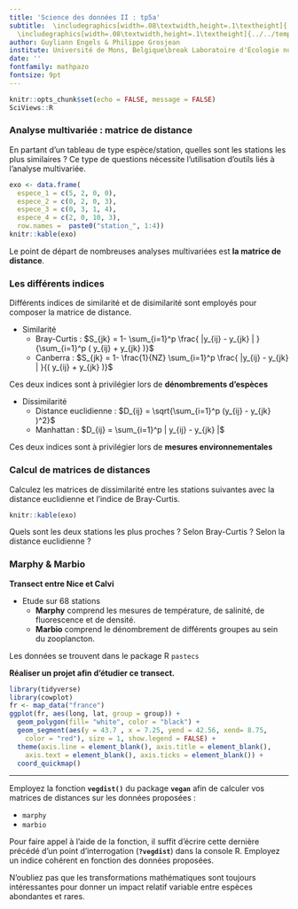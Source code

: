 ```yaml
---
title: 'Science des données II : tp5a'
subtitle:  \includegraphics[width=.08\textwidth,height=.1\textheight]{../../template/biodatascience.png}
  \includegraphics[width=.08\textwidth,height=.1\textheight]{../../template/SciViews-logo.pdf} \vfill \vfill Indices de distance
author: Guyliann Engels & Philippe Grosjean
institute: Université de Mons, Belgique\break Laboratoire d'Écologie numérique des Milieux aquatiques\break \includegraphics[width=.08\textwidth,height=.1\textheight]{../../template/EcoNum-logo.pdf} \break \url{http://biodatascience-course.sciviews.org} \break \url{sdd@sciviews.org}
date: ''
fontfamily: mathpazo
fontsize: 9pt
---
```


```r
knitr::opts_chunk$set(echo = FALSE, message = FALSE)
SciViews::R
```

### Analyse multivariée : matrice de distance

En partant d'un tableau de type espèce/station, quelles sont les stations les plus similaires ? Ce type de questions nécessite l'utilisation d'outils liés à l'analyse multivariée. 

```r
exo <- data.frame(
  espece_1 = c(5, 2, 0, 0),
  espece_2 = c(0, 2, 0, 3),
  espece_3 = c(0, 3, 1, 4),
  espece_4 = c(2, 0, 10, 3),
  row.names =  paste0("station_", 1:4))
knitr::kable(exo)
```

Le point de départ de nombreuses analyses multivariées est **la matrice de distance**.  


### Les différents indices 

Différents indices de similarité et de disimilarité sont employés pour composer la matrice de distance.

* Similarité
    + Bray-Curtis : $S_{jk} = 1- \sum_{i=1}^p \frac{ |y_{ij} - y_{jk} | }{\sum_{i=1}^p ( y_{ij} + y_{jk} )}$
    + Canberra : $S_{jk} = 1- \frac{1}{NZ} \sum_{i=1}^p \frac{ |y_{ij} - y_{jk} | }{( y_{ij} + y_{jk} )}$

Ces deux indices sont à privilégier lors de **dénombrements d'espèces**

* Dissimilarité 
    + Distance euclidienne : $D_{ij} = \sqrt{\sum_{i=1}^p (y_{ij} - y_{jk} )^2}$
    + Manhattan : $D_{ij} = \sum_{i=1}^p | y_{ij} - y_{jk} |$
    
Ces deux indices sont à privilégier lors de **mesures environnementales**


### Calcul de matrices de distances 

Calculez les matrices de dissimilarité entre les stations suivantes avec la distance euclidienne et l'indice de Bray-Curtis.

```r
knitr::kable(exo)
```

Quels sont les deux stations les plus proches ? Selon Bray-Curtis ? Selon la distance euclidienne ?


### Marphy & Marbio

\columnsbegin
\columnsmall

**Transect entre Nice et Calvi** 

\vfill
\vfill

 - Etude sur 68 stations 
    + **Marphy** comprend les mesures de température, de salinité, de fluorescence et de densité.
    + **Marbio** comprend le dénombrement de différents groupes au sein du zooplancton.
    
Les données se trouvent dans le package R `pastecs`

**Réaliser un projet afin d'étudier ce transect.**

\columnlarge

```r
library(tidyverse)
library(cowplot)
fr <- map_data("france")
ggplot(fr, aes(long, lat, group = group)) +
  geom_polygon(fill= "white", color = "black") +
  geom_segment(aes(y = 43.7 , x = 7.25, yend = 42.56, xend= 8.75,
    color = "red"), size = 1, show.legend = FALSE) +
  theme(axis.line = element_blank(), axis.title = element_blank(),
    axis.text = element_blank(), axis.ticks = element_blank()) +
  coord_quickmap()
```

\columnsend

___ 


Employez la fonction **`vegdist()`** du package **`vegan`** afin de calculer vos matrices de distances sur les données proposées :


- `marphy`
- `marbio`

Pour faire appel à l'aide de la fonction, il suffit d'écrire cette dernière précédé d'un point d'interrogation (**`?vegdist`**) dans la console R. Employez un indice cohérent en fonction des données proposées.

N'oubliez pas que les transformations mathématiques sont toujours intéressantes pour donner un impact relatif variable entre espèces abondantes et rares. 

